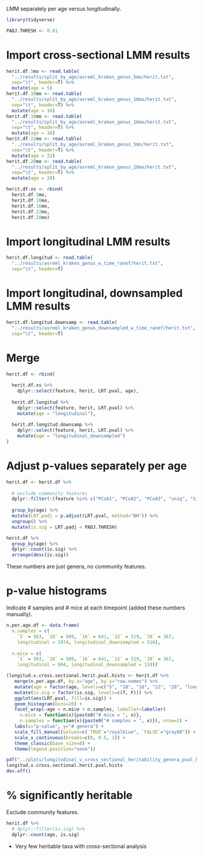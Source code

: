 LMM separately per age versus longitudinally.

```r
library(tidyverse)

PADJ.THRESH <- 0.01 
```

# Import cross-sectional LMM results

```r
herit.df.5mo <- read.table(
  "../results/split_by_age/asreml_kraken_genus_5mo/herit.txt",
  sep="\t", header=T) %>% 
  mutate(age = 5)
herit.df.10mo <- read.table(
  "../results/split_by_age/asreml_kraken_genus_10mo/herit.txt",
  sep="\t", header=T) %>% 
  mutate(age = 10)
herit.df.16mo <- read.table(
  "../results/split_by_age/asreml_kraken_genus_16mo/herit.txt",
  sep="\t", header=T) %>% 
  mutate(age = 16)
herit.df.22mo <- read.table(
  "../results/split_by_age/asreml_kraken_genus_5mo/herit.txt",
  sep="\t", header=T) %>% 
  mutate(age = 22)
herit.df.28mo <- read.table(
  "../results/split_by_age/asreml_kraken_genus_28mo/herit.txt",
  sep="\t", header=T) %>% 
  mutate(age = 28)

herit.df.xs <- rbind(
  herit.df.5mo,
  herit.df.10mo,
  herit.df.16mo,
  herit.df.22mo,
  herit.df.28mo)
```

# Import longitudinal LMM results

```r
herit.df.longitud <- read.table(
  "../results/asreml_kraken_genus_w_time_ranef/herit.txt",
  sep="\t", header=T)
```

# Import longitudinal, downsampled LMM results

```r
herit.df.longitud.downsamp <- read.table(
  "../results/asreml_kraken_genus_downsampled_w_time_ranef/herit.txt",
  sep="\t", header=T)
```

# Merge

```r
herit.df <- rbind(
  
  herit.df.xs %>%
    dplyr::select(feature, herit, LRT.pval, age),
  
  herit.df.longitud %>% 
    dplyr::select(feature, herit, LRT.pval) %>% 
    mutate(age = "longitudinal"),
  
  herit.df.longitud.downsamp %>% 
    dplyr::select(feature, herit, LRT.pval) %>% 
    mutate(age = "longitudinal_downsampled")
)
```

# Adjust p-values separately per age

```r
herit.df <- herit.df %>% 
  
  # exclude community features
  dplyr::filter(!(feature %in% c("PCoA1", "PCoA2", "PCoA3", "uniq", "Simpson", "Shannon", "Chao1"))) %>%
  
  group_by(age) %>% 
  mutate(LRT.padj = p.adjust(LRT.pval, method="BH")) %>% 
  ungroup() %>% 
  mutate(is.sig = LRT.padj < PADJ.THRESH)
```

```r
herit.df %>% 
  group_by(age) %>% 
  dplyr::count(is.sig) %>% 
  arrange(desc(is.sig))
```

These numbers are just genera, no community features.

# p-value histograms

Indicate # samples and # mice at each timepoint (added these numbers manually).

```r
n.per.age.df <- data.frame(
  n.samples = c(
    `5` = 563, `10` = 509, `16` = 641, `22` = 519, `28` = 367,
    longitudinal = 2974, longitudinal_downsampled = 516),
  
  n.mice = c(
    `5` = 563, `10` = 509, `16` = 641, `22` = 519, `28` = 367,
    longitudinal = 904, longitudinal_downsampled = 110))
```

```r
(longitud.v.cross.sectional.herit.pval.hists <- herit.df %>% 
   merge(n.per.age.df, by.x="age", by.y="row.names") %>% 
   mutate(age = factor(age, levels=c("5", "10", "16", "22", "28", "longitudinal", "longitudinal_downsampled"))) %>% 
   mutate(is.sig = factor(is.sig, levels=c(T, F))) %>% 
   ggplot(aes(LRT.pval, fill=is.sig)) +
   geom_histogram(bins=20) +
   facet_wrap(~age + n.mice + n.samples, labeller=labeller(
     n.mice = function(x){paste0("# mice = ", x)},
     n.samples = function(x){paste0("# samples = ", x)}), nrow=1) +
   labs(x="p-value", y="# genera") +
   scale_fill_manual(values=c(`TRUE`="royalblue", `FALSE`="gray80")) +
   scale_x_continuous(breaks=c(0, 0.5, 1)) +
   theme_classic(base_size=8) +
   theme(legend.position="none"))
```

```r
pdf("../plots/longitudinal_v_cross_sectional_heritability_genera_pval_histograms.pdf", height=2, width=7)
longitud.v.cross.sectional.herit.pval.hists
dev.off()
```

# % significantly heritable

Exclude community features.

```r
herit.df %>% 
  # dplyr::filter(is.sig) %>%
  dplyr::count(age, is.sig)
```

* Very few heritable taxa with cross-sectional analysis
